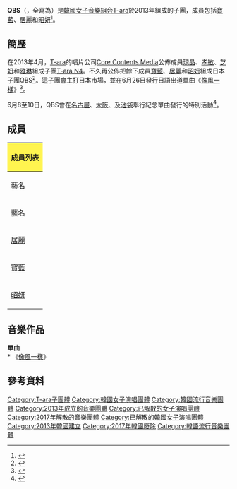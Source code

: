 {{For|缩写为“QBS”的中国大陆电视机构|青岛市广播电视台}}
{{藝人
| 姓名 = QBS
| 類型 = 組合
| 圖片 = 
| 圖片簡介 = 
| 外文名 = QBS
| 外文 = en
| 國籍 = {{KOR}}
| 音樂類型 = [[K-pop|K-pop]]
| 職業 = [[歌手|歌手]]
| 活躍年代 = 2013年至2017年
| 出道作 = 《[[像風一樣|像風一樣]]》
| 出道地點 = 
| 出道日期 = 
| 代表作 = 
| 唱片公司 = '''(2013-2014)'''[[EMI音樂_(日本)|EMI音樂]]（日本）<br />'''(2014-2017)'''[[MBK_Entertainment|MBK Entertainment]] （日本）<br />'''(2013-2014)'''[[Core_Contents_Media|Core Contents Media]]（韓國） <br/>
'''(2014-2017)'''[[MBK_Entertainment|MBK Entertainment]] （韓國）
| 相關團體 = [[T-ara|T-ara]]
| 網站 = 
| 現任成員 = 
|過往成員 = [[李智賢|居麗]]、[[全寶藍|寶藍]]、[[朴昭妍|昭妍]]
| 電視節目 = 
}}

'''QBS'''（{{lang-ko|'''큐비에스'''}}，全寫為{{lang|en|'''Q'''ri '''B'''oram '''S'''oyeon}}）是[[韓國|韓國]][[女子音樂組合|女子音樂組合]][[T-ara|T-ara]]於2013年組成的子團，成員包括[[全寶藍|寶藍]]、[[李智賢|居麗]]和[[朴昭妍|昭妍]]<ref>{{cite news | language = ja | author =  | url = http://www.emimusic.jp/artist/t-ara/?action=news&id=13410 | title = T-ARAから新ユニット"QBS"誕生、日本で活動スタート！ | publisher = [[EMI音樂_(日本)|EMI音樂]] | date = 2013-05-17 | accessdate = 2013-06-02 }}{{Dead link|date=2019年10月 |bot=InternetArchiveBot |fix-attempted=yes }}</ref>。

== 簡歷 ==
在2013年4月，[[T-ara|T-ara]]的唱片公司[[Core_Contents_Media|Core Contents Media]]公佈成員[[咸𤨒晶|𤨒晶]]、[[朴孝敏|孝敏]]、[[朴芝妍|芝妍]]和[[李雅琳|雅琳]]組成子團[[T-ara_N4|T-ara N4]]。不久再公佈把餘下成員[[全寶藍|寶藍]]、[[李智賢|居麗]]和[[朴昭妍|昭妍]]組成日本子團QBS<ref>{{cite news | language = ko | author =  | url = http://news.nate.com/view/20130422n17870 | title = 티아라, '소연-보람-큐리'로 3인조 유닛 '또 결성' | publisher = Nate | date = 2013-04-22 | accessdate = 2013-06-02 | archive-date = 2016-01-28 | archive-url = https://web.archive.org/web/20160128210859/http://news.nate.com/view/20130422n17870 | dead-url = no }}</ref>。這子團會主打日本市場，並在6月26日發行日語出道單曲《[[像風一樣|像風一樣]]》<ref>{{cite news | language = ja | author =  | url = http://natalie.mu/music/news/90833 | title = T-ARA内新ユニット「QBS」にキュリ、ボラム、ソヨン | publisher = Natasha,Inc. | date = 2013-05-17 | accessdate = 2013-06-02 | archive-date = 2016-03-03 | archive-url = https://web.archive.org/web/20160303175315/http://natalie.mu/music/news/90833 | dead-url = no }}</ref>。

6月8至10日，QBS會在[[名古屋|名古屋]]、[[大阪市|大阪]]、及[[池袋|池袋]]舉行紀念單曲發行的特別活動<ref>{{cite news | language = ja | author =  | url = http://www.nicovideo.jp/watch/1370100871 | title = まいにちT-ARA “QBS”編 後半 | publisher = [[NICONICO動畫|NICONICO動畫]] | date = 2013-06-01 | accessdate = 2013-06-02 | archive-date = 2013-10-08 | archive-url = https://web.archive.org/web/20131008082739/http://www.nicovideo.jp/watch/1370100871 | dead-url = no }}</ref>。

== 成員 ==
{| class="wikitable" style="text-align:center"
! colspan="7" style="background:#FFF44F"| 成員列表
|- 
! colspan=3 | 藝名
! colspan=3 | 本名
! rowspan=2 | 出生日期
|-
! 藝名
! 諺文
! 羅馬拼音
! 漢字
! 諺文
! 羅馬拼音
|-
| [[李智賢|居麗]]
| 큐리
| Q-Ri
| 李智賢
| 이지현
| Lee Ji Hyeon
| {{Birth date and age|1986|12|12}}
|-
| [[全寶藍|寶藍]]
| 보람
| BoRam
| 全寶藍
| 전보람
| Jeon Bo-ram
| {{Birth date and age|1986|3|22}}
|-
| [[朴昭妍|昭妍]]
| 소연
| SoYeon
| 朴昭妍
| 박소연
| Park So-yeon
| {{Birth date and age|1987|10|5}}
|}

== 音樂作品 ==
'''單曲'''<br />
* 《[[像風一樣|像風一樣]]》

== 參考資料 ==
<references/>

{{T-ara}}
{{MBK Entertainment}}
[[Category:T-ara子團體|Category:T-ara子團體]]
[[Category:韓國女子演唱團體|Category:韓國女子演唱團體]]
[[Category:韓國流行音樂團體|Category:韓國流行音樂團體]]
[[Category:2013年成立的音樂團體|Category:2013年成立的音樂團體]]
[[Category:已解散的女子演唱團體|Category:已解散的女子演唱團體]]
[[Category:2017年解散的音樂團體|Category:2017年解散的音樂團體]]
[[Category:已解散的韓國女子演唱團體|Category:已解散的韓國女子演唱團體]]
[[Category:2013年韓國建立|Category:2013年韓國建立]]
[[Category:2017年韓國廢除|Category:2017年韓國廢除]]
[[Category:韓語流行音樂團體|Category:韓語流行音樂團體]]